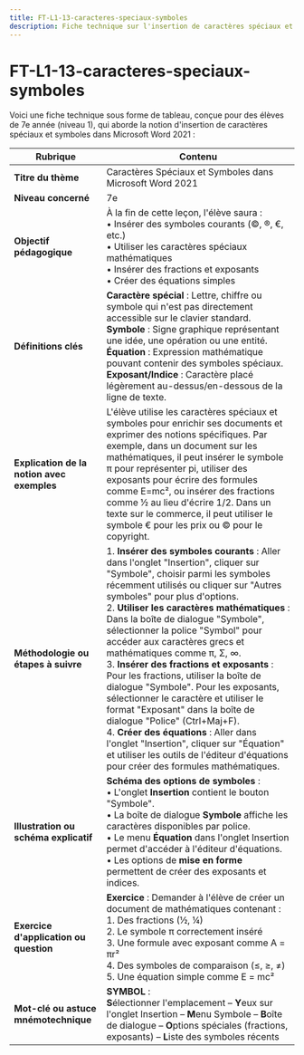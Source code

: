 ```yaml
---
title: FT-L1-13-caracteres-speciaux-symboles
description: Fiche technique sur l'insertion de caractères spéciaux et symboles dans Word 2021
---
```


# FT-L1-13-caracteres-speciaux-symboles
Voici une fiche technique sous forme de tableau, conçue pour des élèves de 7e année (niveau 1), qui aborde la notion d'insertion de caractères spéciaux et symboles dans Microsoft Word 2021 :

| **Rubrique**                                  | **Contenu**                                                                                                                                                                                                                                                                                                                                                                                                                        |
|-----------------------------------------------|-------------------------------------------------------------------------------------------------------------------------------------------------------------------------------------------------------------------------------------------------------------------------------------------------------------------------------------------------------------------------------------------------------------------------------------|
| **Titre du thème**                            | Caractères Spéciaux et Symboles dans Microsoft Word 2021                                                                                                                                                                                                                                                                                                                                                                                         |
| **Niveau concerné**                           | 7e                                                                                                                                                                                                                                                                                                                                                                                                                                  |
| **Objectif pédagogique**                      | À la fin de cette leçon, l'élève saura : <br/>• Insérer des symboles courants (©, ®, €, etc.) <br/>• Utiliser les caractères spéciaux mathématiques <br/>• Insérer des fractions et exposants <br/>• Créer des équations simples                                                                                                                                                                                                                |
| **Définitions clés**                          | **Caractère spécial** : Lettre, chiffre ou symbole qui n'est pas directement accessible sur le clavier standard. <br/>**Symbole** : Signe graphique représentant une idée, une opération ou une entité. <br/>**Équation** : Expression mathématique pouvant contenir des symboles spéciaux. <br/>**Exposant/Indice** : Caractère placé légèrement au-dessus/en-dessous de la ligne de texte.                                                                                                                                                                          |
| **Explication de la notion avec exemples**    | L'élève utilise les caractères spéciaux et symboles pour enrichir ses documents et exprimer des notions spécifiques. Par exemple, dans un document sur les mathématiques, il peut insérer le symbole π pour représenter pi, utiliser des exposants pour écrire des formules comme E=mc², ou insérer des fractions comme ½ au lieu d'écrire 1/2. Dans un texte sur le commerce, il peut utiliser le symbole € pour les prix ou © pour le copyright.                                                                                                                       |
| **Méthodologie ou étapes à suivre**           | 1. **Insérer des symboles courants** : Aller dans l'onglet "Insertion", cliquer sur "Symbole", choisir parmi les symboles récemment utilisés ou cliquer sur "Autres symboles" pour plus d'options.<br/>2. **Utiliser les caractères mathématiques** : Dans la boîte de dialogue "Symbole", sélectionner la police "Symbol" pour accéder aux caractères grecs et mathématiques comme π, Σ, ∞.<br/>3. **Insérer des fractions et exposants** : Pour les fractions, utiliser la boîte de dialogue "Symbole". Pour les exposants, sélectionner le caractère et utiliser le format "Exposant" dans la boîte de dialogue "Police" (Ctrl+Maj+F).<br/>4. **Créer des équations** : Aller dans l'onglet "Insertion", cliquer sur "Équation" et utiliser les outils de l'éditeur d'équations pour créer des formules mathématiques. |
| **Illustration ou schéma explicatif**         | **Schéma des options de symboles** : <br/>• L'onglet **Insertion** contient le bouton "Symbole". <br/>• La boîte de dialogue **Symbole** affiche les caractères disponibles par police. <br/>• Le menu **Équation** dans l'onglet Insertion permet d'accéder à l'éditeur d'équations. <br/>• Les options de **mise en forme** permettent de créer des exposants et indices.                                                                                   |
| **Exercice d'application ou question**        | **Exercice** : Demander à l'élève de créer un document de mathématiques contenant : <br/>1. Des fractions (½, ¼) <br/>2. Le symbole π correctement inséré <br/>3. Une formule avec exposant comme A = πr² <br/>4. Des symboles de comparaison (≤, ≥, ≠) <br/>5. Une équation simple comme E = mc²                                                                                                                    |
| **Mot-clé ou astuce mnémotechnique**          | **SYMBOL** : <br/>**S**électionner l'emplacement – **Y**eux sur l'onglet Insertion – **M**enu Symbole – **B**oîte de dialogue – **O**ptions spéciales (fractions, exposants) – **L**iste des symboles récents                                                                                                                                                                                                                                                                                                                           |